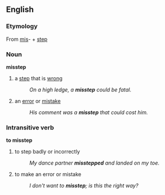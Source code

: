 ==English==

===Etymology===
From [[mis]]- + [[step]]

===Noun===
'''misstep'''
#a [[step]] that is [[wrong]]
#:''On a high ledge, a '''misstep''' could be fatal.''
#an [[error]] or [[mistake]]
#:''His comment was a '''misstep''' that could cost him.''

===Intransitive verb===
'''to misstep'''
#to step badly or incorrectly
#:''My dance partner '''misstepped''' and landed on my toe.''
#to make an error or mistake
#:''I don't want to '''misstep'''; is this the right way?''